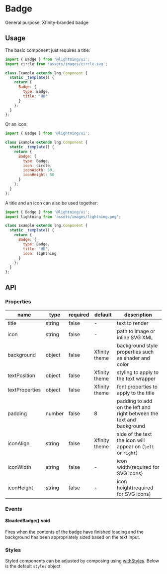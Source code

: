 
# Badge

General purpose, Xfinity-branded badge

## Usage

The basic component just requires a title:

```js
import { Badge } from '@lightning/ui';
import circle from 'assets/images/circle.svg';

class Example extends lng.Component {
  static _template() {
    return {
      Badge: {
        type: Badge,
        title: 'HD'
      }
    };
  }
};
```

<Canvas>
  <Story id="elements-badge--text" />
</Canvas>

Or an icon:

```js
import { Badge } from '@lightning/ui';

class Example extends lng.Component {
  static _template() {
    return {
      Badge: {
        type: Badge,
        icon: circle,
        iconWidth: 50,
        iconHeight: 50
      }
    };
  }
};
```

<Canvas>
  <Story id="elements-badge--icon" />
</Canvas>

A title and an icon can also be used together:

```js
import { Badge } from '@lightning/ui';
import lightning from 'assets/images/lightning.png';

class Example extends lng.Component {
  static _template() {
    return {
      Badge: {
        type: Badge,
        title: 'HD',
        icon: lightning
      }
    };
  }
};
```

<Canvas>
  <Story id="elements-badge--text-with-icon" />
</Canvas>

## API

### Properties

name|type|required|default|description
--|--|--|--|--
title|string|false|-|text to render
icon|string|false|-|path to image or inline SVG XML
background|object|false|Xfinity theme|background style properties such as shader and color
textPosition|object|false|Xfinity theme|styling to apply to the text wrapper
textProperties|object|false|Xfinity theme|font properties to apply to the title
padding|number|false|8|padding to add on the left and right between the text and background
iconAlign|string|false|Xfinity theme|side of the text the icon will appear on (`left` or `right`)
iconWidth|string|false|-|icon width(required for SVG icons)
iconHeight|string|false|-|icon height(required for SVG icons)

### Events

#### $loadedBadge():void

Fires when the contents of the badge have finished loading and the background has been appropriately sized based on the text input.

### Styles

Styled components can be adjusted by composing using [withStyles](?path=/docs/mixins-withstyles--basic). Below is the default `styles` object

<Theme theme={Badge.styles} />
